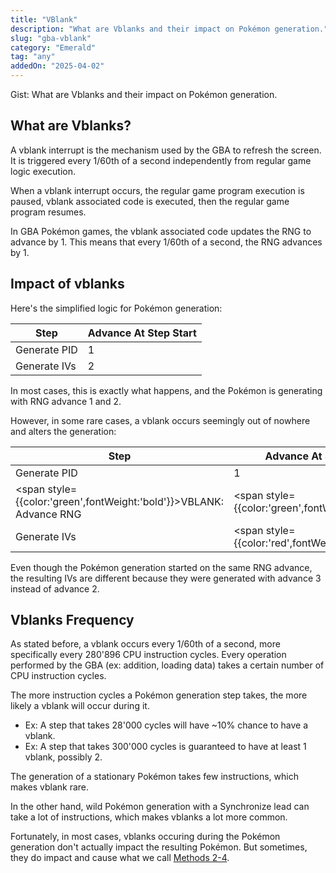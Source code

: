 ```yaml
---
title: "VBlank"
description: "What are Vblanks and their impact on Pokémon generation."
slug: "gba-vblank"
category: "Emerald"
tag: "any"
addedOn: "2025-04-02"
---
```


<Gist>Gist: What are Vblanks and their impact on Pokémon generation.</Gist>

## What are Vblanks?

A vblank interrupt is the mechanism used by the GBA to refresh the screen. It is triggered every 1/60th of a second independently from regular game logic execution.

When a vblank interrupt occurs, the regular game program execution is paused, vblank associated code is executed, then the regular game program resumes.

In GBA Pokémon games, the vblank associated code updates the RNG to advance by 1. This means that every 1/60th of a second, the RNG advances by 1.

## Impact of vblanks

Here's the simplified logic for Pokémon generation:

| Step         | Advance At Step Start |
| ------------ | --------------------- |
| Generate PID | 1                     |
| Generate IVs | 2                     |

In most cases, this is exactly what happens, and the Pokémon is generating with RNG advance 1 and 2.

However, in some rare cases, a vblank occurs seemingly out of nowhere and alters the generation:

| Step                                                                       | Advance At Step Start                                    |
| -------------------------------------------------------------------------- | -------------------------------------------------------- |
| Generate PID                                                               | 1                                                        |
| <span style={{color:'green',fontWeight:'bold'}}>VBLANK: Advance RNG</span> | <span style={{color:'green',fontWeight:'bold'}}>2</span> |
| Generate IVs                                                               | <span style={{color:'red',fontWeight:'bold'}}>3</span>   |

Even though the Pokémon generation started on the same RNG advance, the resulting IVs are different because they were generated with advance 3 instead of advance 2.

## Vblanks Frequency

As stated before, a vblank occurs every 1/60th of a second, more specifically every 280'896 CPU instruction cycles. Every operation performed by the GBA (ex: addition, loading data) takes a certain number of CPU instruction cycles.

The more instruction cycles a Pokémon generation step takes, the more likely a vblank will occur during it.

- Ex: A step that takes 28'000 cycles will have ~10% chance to have a vblank.
- Ex: A step that takes 300'000 cycles is guaranteed to have at least 1 vblank, possibly 2.

The generation of a stationary Pokémon takes few instructions, which makes vblank rare.

In the other hand, wild Pokémon generation with a Synchronize lead can take a lot of instructions, which makes vblanks a lot more common.

Fortunately, in most cases, vblanks occuring during the Pokémon generation don't actually impact the resulting Pokémon. But sometimes, they do impact and cause what we call [Methods 2-4](/gba-methods).
